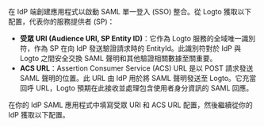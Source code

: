 在 IdP 端創建應用程式以啟動 SAML 單一登入 (SSO) 整合。從 Logto 獲取以下配置，代表你的服務提供者 (SP)：

- **受眾 URI (Audience URI, SP Entity ID)**：它作為 Logto 服務的全域唯一識別符，作為 SP 在向 IdP 發送驗證請求時的 EntityId。此識別符對於 IdP 與 Logto 之間安全交換 SAML 聲明和其他驗證相關數據至關重要。
- **ACS URL**：Assertion Consumer Service (ACS) URL 是以 POST 請求發送 SAML 聲明的位置。此 URL 由 IdP 用於將 SAML 聲明發送至 Logto。它充當回呼 URL，Logto 預期在此接收並處理包含使用者身分資訊的 SAML 回應。

在你的 IdP SAML 應用程式中填寫受眾 URI 和 ACS URL 配置，然後繼續從你的 IdP 獲取以下配置。
